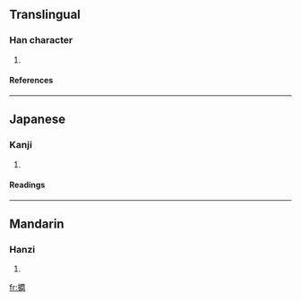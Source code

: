 ==Translingual==
===Han character===
{{Han char|rn=64|rad=手|as=19|sn=22|four=|canj=手戈心田 (QIPW)}}
# {{defn|Han|sort=手19}}
====References====
{{Han ref|kx=0464.100|dkj=13023|dj=0813.080|hdz=31991.040|uh=651F|ud=25887}}

----
==Japanese==
===Kanji===
{{ja-kanji|grade=|rs=手19}}
# {{defn|Japanese}} 
====Readings====
{{ja-readings|on=[[くん]] (kun)|kun=[[ひろう]] (hirou), [[とる]] (toru)}}

----
==Mandarin==
===Hanzi===
{{cmn-hanzi|pin=[[jùn]] ([[jun4]]), [[mā]] ([[ma1]]), [[mó]] ([[mo2]])|wg=chün<sup>4</sup>, ma<sup>1</sup>, mo<sup>2</sup>}}
# {{defn|Mandarin}}

[[fr:攟]]